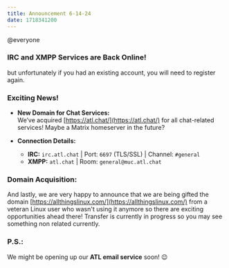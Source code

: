 ```yaml
---
title: Announcement 6-14-24
date: 1718341200
---
```



@everyone  

### **IRC and XMPP Services are Back Online!**  
but unfortunately if you had an existing account, you will need to register again.



### **Exciting News!**  
- **New Domain for Chat Services:**  
  We’ve acquired [https://atl.chat/](https://atl.chat/) for all chat-related services! Maybe a Matrix homeserver in the future?
  
- **Connection Details:**  
  - **IRC:** `irc.atl.chat` | Port: `6697` (TLS/SSL) | Channel: `#general`  
  - **XMPP:** `atl.chat` | Room: `general@muc.atl.chat`  



### **Domain Acquisition:**  
And lastly, we are very happy to announce that we are being gifted the domain [https://allthingslinux.com/](https://allthingslinux.com/) from a veteran Linux user who wasn't using it anymore so there are exciting opportunities ahead there! Transfer is currently in progress so you may see something non related currently.  

 

### **P.S.:**  
We might be opening up our **ATL email service** soon! 😉  


